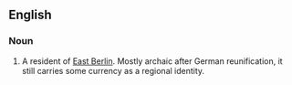 ==English==

===Noun===
{{en-noun}}

# {{label|en|historical}} A resident of [[East Berlin]]. Mostly archaic after German reunification, it still carries some currency as a regional identity.